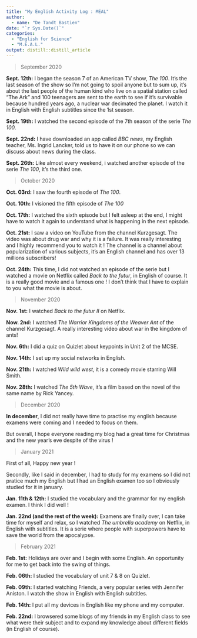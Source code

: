 ```yaml
---
title: "My English Activity Log : MEAL"
author:
  - name: "De Tandt Bastien" 
date: "`r Sys.Date()`"
categories:
  - "English for Science"
  - "M.E.A.L."
output: distill::distill_article
---
```


> September 2020

**Sept. 12th:** I began the season 7 of an American TV show, *The 100*. It's the last season of the show so I'm not going to spoil anyone but to sum up, it's about the last people of the human kind who live on a spatial station called "The Ark" and 100 teenagers are sent to the earth to see if it's survivable because hundred years ago, a nuclear war decimated the planet.
I watch it in English with English subtitles since the 1st season. 

**Sept. 19th:** I watched the second episode of the 7th season of the serie *The 100*.

**Sept. 22nd:** I have downloaded an app called *BBC news*, my English teacher, Ms. Ingrid Lancker, told us to have it on our phone so we can discuss about news during the class.

**Sept. 26th:** Like almost every weekend, i watched another episode of the serie *The 100*, it's the third one. 

> October 2020

**Oct. 03rd:** I saw the fourth episode of *The 100*.

**Oct. 10th:** I visioned the fifth episode of *The 100*

**Oct. 17th:** I watched the sixth episode but I felt asleep at the end, I might have to watch it again to understand what is happening in the next episode.

**Oct. 21st:** I saw a video on YouTube from the channel Kurzgesagt. The video was about drug war and why it is a failure. It was really interesting and I highly recommend you to watch it ! The channel is a channel about popularization of various subjects, it’s an English channel and has over 13 millions subscribers!

**Oct. 24th:** This time, I did not watched an episode of the serie but I watched a movie on Netflix called *Back to the futur*, in English of course. It is a really good movie and a famous one ! I don't think that I have to explain to you what the movie is about.

> November 2020

**Nov. 1st:** I watched *Back to the futur II* on Netflix.

**Now. 2nd:** I watched *The Warrior Kingdoms of the Weaver Ant* of the channel Kurzgesagt. A really interesting video about war in the kingdom of ants!

**Nov. 6th:** I did a quiz on Quizlet about keypoints in Unit 2 of the MCSE.

**Nov. 14th:** I set up my social networks in English.

**Nov. 21th:** I watched *Wild wild west*, it is a comedy movie starring Will Smith.

**Nov. 28th:** I watched *The 5th Wave*, it's a film based on the novel of the same name by Rick Yancey.

> December 2020

**In december**, I did not really have time to practise my english because examens were coming and I needed to focus on them.

But overall, I hope everyone reading my blog had a great time for Christmas and the new year's eve despite of the virus !

> January 2021

First of all, Happy new year ! 

Secondly, like I said in december, I had to study for my examens so I did not pratice much my English but I had an English examen too so I obviously studied for it in january.

**Jan. 11th & 12th:** I studied the vocabulary and the grammar for my english examen. I think I did well !

**Jan. 22nd (and the rest of the week):** Examens are finally over, I can take time for myself and relax, so I watched *The umbrella academy* on Netflix, in English with subtitles. It is a serie where people with superpowers have to save the world from the apocalypse.

> February 2021

**Feb. 1st:** Holidays are over and I begin with some English. An opportunity for me to get back into the swing of things.

**Feb. 06th:** I studied the vocabulary of unit 7 & 8 on Quizlet.

**Feb. 09th:** I started watching Friends, a very popular series with Jennifer Aniston. I watch the show in English with English subtitles.

**Feb. 14th:** I put all my devices in English like my phone and my computer.

**Feb. 22nd:** I browsered some blogs of my friends in my English class to see what were their subject and to expand my knowledge about different fields (in English of course).

